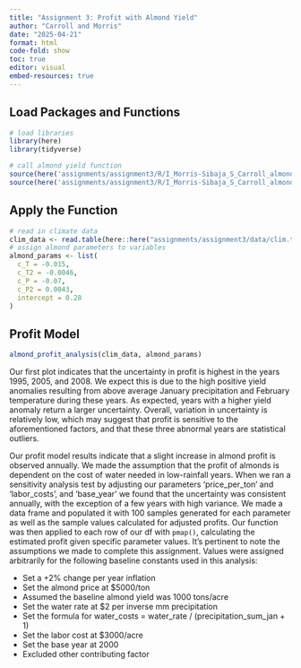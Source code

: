 ```yaml
---
title: "Assignment 3: Profit with Almond Yield"
author: "Carroll and Morris"
date: "2025-04-21"
format: html
code-fold: show
toc: true
editor: visual
embed-resources: true
---
```

## Load Packages and Functions
```r
# load libraries
library(here)
library(tidyverse)
```

```r
# call almond yield function
source(here('assignments/assignment3/R/I_Morris-Sibaja_S_Carroll_almond_profit_model.R'))
source(here('assignments/assignment3/R/I_Morris-Sibaja_S_Carroll_almond_profit_analysis.R'))
```
## Apply the Function
```r
# read in climate data
clim_data <- read.table(here::here("assignments/assignment3/data/clim.txt"), header = TRUE)
# assign almond parameters to variables
almond_params <- list(
  c_T = -0.015,
  c_T2 = -0.0046,
  c_P = -0.07,
  c_P2 = 0.0043,
  intercept = 0.28
)
```

## Profit Model

```r
almond_profit_analysis(clim_data, almond_params)
```

Our first plot indicates that the uncertainty in profit is highest in the years 1995, 2005, and 2008. We expect this is due to the high positive yield anomalies resulting from above average January precipitation and February temperature during these years. As expected, years with a higher yield anomaly return a larger uncertainty. Overall, variation in uncertainty is relatively low, which may suggest that profit is sensitive to the aforementioned factors, and that these three abnormal years are statistical outliers.

Our profit model results indicate that a slight increase in almond profit is observed annually. We made the assumption that the profit of almonds is dependent on the cost of water needed in low-rainfall years. When we ran a sensitivity analysis test by adjusting our parameters 'price_per_ton' and 'labor_costs', and 'base_year' we found that the uncertainty was consistent annually, with the exception of a few years with high variance. We made a data frame and populated it with 100 samples generated for each parameter as well as the sample values calculated for adjusted profits. Our function was then applied to each row of our df with `pmap()`, calculating the estimated profit given specific parameter values.
It's pertinent to note the assumptions we made to complete this assignment. Values were assigned arbitrarily for the following baseline constants used in this analysis:

- Set a +2% change per year inflation
- Set the almond price at $5000/ton
- Assumed the baseline almond yield was 1000 tons/acre
- Set the water rate at $2  per inverse mm precipitation
- Set the formula for water_costs = water_rate / (precipitation_sum_jan + 1)
- Set the labor cost at $3000/acre
- Set the base year at 2000
- Excluded other contributing factor